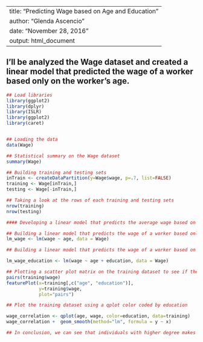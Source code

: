 
---
title: "Predicting Wage based on Age and Education"
author: "Glenda Ascencio"
date: "November 28, 2016"
output: html_document
---


## I'll be analyzed the Wage dataset and created a linear model that predicted the wage of a worker based only on the worker’s age. 
```r
## Load libraries
library(ggplot2)
library(dplyr)
library(ISLR)
library(ggplot2)
library(caret)


## Loading the data
data(Wage)

## Statistical summary on the Wage dataset
summary(Wage)

## Building training and testing sets
inTrain <- createDataPartition(y=Wage$wage, p=.7, list=FALSE)
training <- Wage[inTrain,]
testing <- Wage[-inTrain,]

## Taking a look at the rows of each training and testing sets
nrow(training)
nrow(testing)

#### Developing a linear model that predicts the average wage based on are and education ####

## Building a linear model that predicts the wage of a worker based only on the worker's age
lm_wage <- lm(wage ~ age, data = Wage)

## Building a linear model that predicts the wage of a worker based on the worker's age and education

lm_wage_education <- lm(wage ~ age + education, data = Wage)

## Plotting a scatter plot matrix on the training dataset to see if there's a correlation between wage on age or education. The result shows a correlation between wage and education level.
pairs(training$wage)
featurePlot(x=training[,c("age", "education")],
            y=training$wage,
            plot="pairs")

## Plot the training dataset using a qplot color coded by education

wage_correlation <- qplot(age, wage, color=education, data=training)
wage_correlation +  geom_smooth(method="lm", formula = y ~ x)

## In conclusion, we can see that individuals with higher degree makes more money than those people with a lower degree

```


